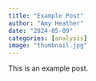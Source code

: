 ```yaml
---
title: "Example Post"
author: "Amy Heather"
date: "2024-05-09"
categories: [analysis]
image: "thumbnail.jpg"
---
```


This is an example post.